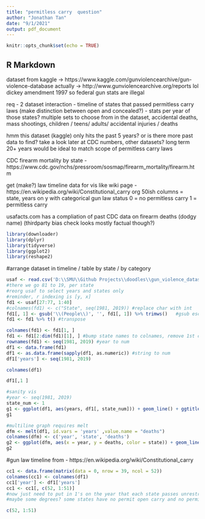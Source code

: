 ```yaml
---
title: "permitless carry  question"
author: "Jonathan Tan"
date: "9/1/2021"
output: pdf_document
---
```


```r
knitr::opts_chunk$set(echo = TRUE)
```

## R Markdown

dataset from kaggle -> https://www.kaggle.com/gunviolencearchive/gun-violence-database 
actually -> http://www.gunviolencearchive.org/reports 
lol dickey amendment 1997 so federal gun stats are illegal

req - 2 dataset interaction
- timeline of states that passed permitless carry laws (make distinction between open and concealed?)
- stats per year of those states? multiple sets to choose from in the dataset, accidental deaths, mass shootings, children / teens/ adults/ accidental injuries / deaths

hmm this dataset (kaggle) only hits the past 5 years? or is there more past data to find? 
take a look later at CDC numbers, other datasets? long term 20+ years would be ideal to match scope of permitless carry laws 

CDC firearm mortality by state - https://www.cdc.gov/nchs/pressroom/sosmap/firearm_mortality/firearm.htm 

get (make?) law timeline data for vis like wiki page - https://en.wikipedia.org/wiki/Constitutional_carry 
org 50ish columns = state, years on y with categorical gun law status
0 = no permitless carry
1 = permitless carry

usafacts.com has a compliation of past CDC data on firearm deaths
(dodgy name) (thirdparty bias check looks mostly factual though?)

```r
library(downloader)
library(dplyr)
library(tidyverse)
library(ggplot2)
library(reshape2)
```
#arrange dataset in timeline / table by state / by category
```r
usaf <- read.csv('D:\\SMU\\Github Projects\\doodles\\gun_violence_dataset\\firearm_deaths_usafacts.csv')
#there we go 81 to 19, per state
#reorg usaf to select years and states only 
#reminder, r indexing is [y, x] 
fd1 <- usaf[27:77, 1:40]
#colnames(fd1) <- c("State", seq(1981, 2019)) #replace char with int
fd1[, 1] <- gsub('\\(People\\)', '', fd1[, 1]) %>% trimws()   #gsub escape is \\ 
fd1 <- fd1 %>% t() #transpose

colnames(fd1) <- fd1[1, ]
fd1 <- fd1[2:dim(fd1)[1], ] #bump state names to colnames, remove 1st col
rownames(fd1) <- seq(1981, 2019) #year to num
df1 <- data.frame(fd1)
df1 <- as.data.frame(sapply(df1, as.numeric)) #string to num
df1['years'] <- seq(1981, 2019)
```
```r
colnames(df1)
```
```r
df1[,1 ]
```
```r
#sanity vis
#year <- seq(1981, 2019)
state_num <- 1
g1 <- ggplot(df1, aes(years, df1[, state_num])) + geom_line() + ggtitle("CDC Firearm Deaths ", colnames(df1)[state_num])
g1
```

```r
#multiline graph requires melt
dfm <- melt(df1, id.vars = 'years' ,value.name = "deaths")
colnames(dfm) <- c('year', 'state', 'deaths')
g2 <- ggplot(dfm, aes(x = year, y = deaths, color = state)) + geom_line()
g2
```


#gun law timeline
from - https://en.wikipedia.org/wiki/Constitutional_carry 

```r
cc1 <- data.frame(matrix(data = 0, nrow = 39, ncol = 52))
colnames(cc1) <- colnames(df1)
cc1['year'] <- df1['years']
cc1 <- cc1[, c(52, 1:51)]
#now just need to put in 1's on the year that each state passes unrestricted carry? 
#maybe some degrees? some states have no permit open carry and no permit concealed carry, long guns vs hand guns? 
```



```r
c(52, 1:51)
```












